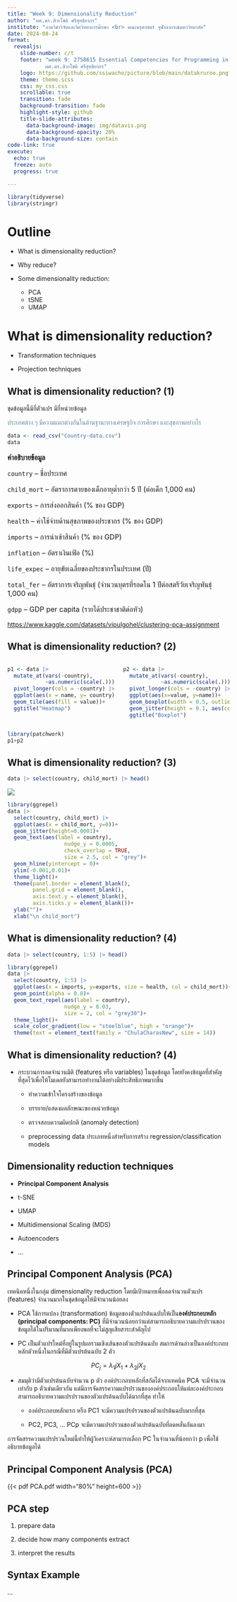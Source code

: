 ```yaml
---
title: "Week 9: Dimensionality Reduction"
author: "ผศ.ดร.สิวะโชติ ศรีสุทธิยากร"
institute: "ภาควิชาวิจัยและจิตวิทยาการศึกษา <br> คณะครุศาสตร์ จุฬาลงกรณ์มหาวิทยาลัย"
date: 2024-08-24
format:
  revealjs:
    slide-number: c/t
    footer: "week 9: 2758615 Essential Competencies for Programming in Educational Data Analysis <br>
            ผศ.ดร.สิวะโชติ ศรีสุทธิยากร"
    logo: https://github.com/ssiwacho/picture/blob/main/datakruroo.png?raw=true
    theme: theme.scss
    css: my_css.css
    scrollable: true
    transition: fade
    background-transition: fade
    highlight-style: github
    title-slide-attributes:
      data-background-image: img/datavis.png
      data-background-opacity: 20%
      data-background-size: contain
code-link: true
execute:
  echo: true
  freeze: auto
  progress: true

---
```


```r
library(tidyverse)
library(stringr)
```

# Outline

- What is dimensionality reduction?

- Why reduce?

- Some dimensionality reduction:
  - PCA
  - tSNE
  - UMAP

# What is dimensionality reduction? {.smaller}

- Transformation techniques

- Projection techniques

## What is dimensionality reduction? (1) {.smaller}


ชุดข้อมูลนี้มีกี่ตัวแปร มีกี่หน่วยข้อมูล

::: {.fragment}

<span style="color: #5E8A99;">
ประเทศต่าง ๆ มีความแตกต่างกันในด้านฐานะทางเศรษฐกิจ การศึกษา และสุขภาพอย่างไร
</span>

:::

```r
data <- read_csv("Country-data.csv")
data
```


<div style="font-size: 16px;">

**คำอธิบายข้อมูล**

`country` -- ชื่อประเทศ

`child_mort` -- อัตราการตายของเด็กอายุต่ำกว่า 5 ปี (ต่อเด็ก 1,000 คน)

`exports` -- การส่งออกสินค้า (% ของ GDP)

`health` -- ค่าใช้จ่ายด้านสุขภาพของประชากร (% ของ GDP)

`imports` -- การนำเข้าสินค้า (% ของ GDP)

`inflation` -- อัตราเงินเฟ้อ (​%)

`life_expec` -- อายุขัยเฉลี่ยของประชากรในประเทศ (ปี)

`total_fer` -- อัตราการเจริญพันธ์ุ (จำนวนบุตรที่รอดใน 1 ปีต่อสตรีวัยเจริญพันธุ์ 1,000 คน)

`gdpp` -- GDP per capita (รายได้ประชาชาติต่อหัว)



</div>

<div class="caption">[https://www.kaggle.com/datasets/vipulgohel/clustering-pca-assignment](https://www.kaggle.com/datasets/vipulgohel/clustering-pca-assignment)</div>


## What is dimensionality reduction? (2) {.smaller}

:::: {.columns}

::: {.column width="50%"}


```r
p1 <- data |> 
  mutate_at(vars(-country), 
            ~as.numeric(scale(.))) |> 
  pivot_longer(cols = -country) |> 
  ggplot(aes(x = name, y= country))+
  geom_tile(aes(fill = value))+
  ggtitle("Heatmap")
```

:::


::: {.column width="50%"}

```r
p2 <- data |> 
  mutate_at(vars(-country), 
            ~as.numeric(scale(.))) |> 
  pivot_longer(cols = -country) |> 
  ggplot(aes(x=value, y=name))+
  geom_boxplot(width = 0.5, outlier.alpha = 0)+
  geom_jitter(height = 0.1, aes(col = value))+
  ggtitle("Boxplot")
```


:::

::::

```r
library(patchwork)
p1+p2
```


## What is dimensionality reduction? (3) {.smaller}

```r
data |> select(country, child_mort) |> head()
```

![](img/concept2.png)

```r
library(ggrepel)
data |> 
  select(country, child_mort) |> 
  ggplot(aes(x = child_mort, y=0))+
  geom_jitter(height=0.0001)+
  geom_text(aes(label = country), 
                  nudge_y = 0.0005,
                  check_overlap = TRUE,
                  size = 2.5, col = "grey")+
  geom_hline(yintercept = 0)+
  ylim(-0.001,0.01)+
  theme_light()+
  theme(panel.border = element_blank(),
        panel.grid = element_blank(),
        axis.text.y = element_blank(),
        axis.ticks.y = element_blank())+
  ylab("")+
  xlab("\n child_mort")
```


## What is dimensionality reduction? (4) {.smaller}

```r
data |> select(country, 1:5) |> head()
```


```r
library(ggrepel)
data |> 
  select(country, 1:5) |> 
  ggplot(aes(x = imports, y=exports, size = health, col = child_mort))+
  geom_point(alpha = 0.8)+
  geom_text_repel(aes(label = country), 
                  nudge_y = 0.03,
                  size = 2, col = "grey30")+
  theme_light()+
  scale_color_gradient(low = "steelblue", high = "orange")+
  theme(text = element_text(family = "ChulaCharasNew", size = 14))

```


## What is dimensionality reduction? (4) {.smaller}

- กระบวนการลดจำนวนมิติ (features หรือ variables) ในชุดข้อมูล โดยยังคงข้อมูลที่สำคัญที่สุดไว้เพื่อให้โมเดลยังสามารถทำงานได้อย่างมีประสิทธิภาพมากขึ้น

  - ทำความเข้าใจโครงสร้างของข้อมูล

  - บรรยาย/แสดงผลลักษณะของหน่วยข้อมูล

  - ตรวจสอบความผิดปกติ (anomaly detection)

  - preprocessing data ประเภทหนึ่งสำหรับการสร้าง regression/classification models


## Dimensionality reduction techniques {.smaller}

- **Principal Component Analysis**

- t-SNE

- UMAP

- Multidimensional Scaling (MDS)

- Autoencoders

- ...


## Principal Component Analysis (PCA) {.smaller}

เทคนิคหนึ่งในกลุ่ม dimensionality reduction โดยมีเป้าหมายเพื่อลดจำนวนตัวแปร (features) จำนวนมากในชุดข้อมูลให้มีจำนวนน้อยลง

- PCA ใช้การแปลง (transformation) ข้อมูลของตัวแปรต้นฉบับให้เป็น**องค์ประกอบหลัก (principal components: PC)** ที่มีจำนวนน้อยกว่าแต่สามารถอธิบายความแปรปรวนของข้อมูลได้ในปริมาณที่มากเพียงพอที่จะไม่สูญเสียสาระสำคัญไป

- PC เป็นตัวแปรใหม่ที่อยู่ในรูปผลรวมเชิงเส้นของตัวแปรต้นฉบับ สมการด้านล่างเป็นองค์ประกอบหลักตัวหนึ่งในกรณีที่มีตัวแปรต้นฉบับ 2 ตัว

$$
PC_j = \lambda_1jX_1+\lambda_2jX_2
$$

- สมมุติว่ามีตัวแปรต้นฉบับจำนวน p ตัว องค์ประกอบหลักที่สกัดได้จากเทคนิค PCA จะมีจำนวนเท่ากับ p ตัวเช่นเดียวกัน แต่มีการจัดสรรความแปรปรวนขององค์ประกอบให้แต่ละองค์ประกอบสามารถอธิบายความแปรปรวนของตัวแปรต้นฉบับได้มากที่สุด ทำให้

  - องค์ประกอบหลักแรก หรือ PC1 จะมีความแปรปรวนของตัวแปรต้นฉบับมากที่สุด

  - PC2, PC3, ... PCp จะมีความแปรปรวนของตัวแปรต้นฉบับที่ลดหลั่นกันลงมา

การจัดสรรความแปรปรวนใหม่นี้ทำให้ผู้วิเคราะห์สามารถเลือก PC ในจำนวนที่น้อยกว่า p เพื่อใช้อธิบายข้อมูลได้



## Principal Component Analysis (PCA) {.smaller}

{{< pdf PCA.pdf width="80%" height=600 >}}


## PCA step

1. prepare data

2. decide how many components extract

3. interpret the results



## ​Syntax Example

... 